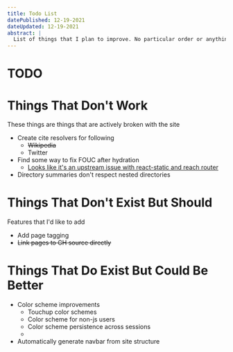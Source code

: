 ```yaml
---
title: Todo List
datePublished: 12-19-2021
dateUpdated: 12-19-2021
abstract: |
  List of things that I plan to improve. No particular order or anything.
---
```

# TODO

# Things That Don't Work
These things are things that are actively broken with the site
- Create cite resolvers for following
    - ~~Wikipedia~~
    - Twitter
- Find some way to fix FOUC after hydration
  - [Looks like it's an upstream issue with react-static and reach router](https://github.com/react-static/react-static/issues/1645)
- Directory summaries don't respect nested directories

# Things That Don't Exist But Should
Features that I'd like to add
- Add page tagging
- ~~Link pages to GH source directly~~


# Things That Do Exist But Could Be Better
- Color scheme improvements
  - Touchup color schemes
  - Color scheme for non-js users
  - Color scheme persistence across sessions
  - 
- Automatically generate navbar from site structure